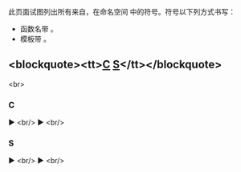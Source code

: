 {{title|std::literals 符号索引 {{mark since c++14}}}}
{{cpp/symbol index/literals/navbar}}

此页面试图列出所有来自{{lt|cpp/standard library|标准库}}，在命名空间 {{c|std::literals}} 中的符号。符号以下列方式书写：
* 函数名带 {{tt|()}}。
* 模板带 {{tt|&lt;&gt;}}。

==&lt;blockquote&gt;&lt;tt&gt;[[#C|C]] [[#S|S]]&lt;/tt&gt;&lt;/blockquote&gt;== 
&lt;br&gt;

===C===
▶ {{rlpt|chrono_literals}} {{mark since c++14}} &lt;br/&gt;
▶ {{rlpt|complex_literals}} {{mark since c++14}} &lt;br/&gt;

===S===
▶ {{rlpt|string_literals}} {{mark since c++14}} &lt;br/&gt;
▶ {{rlpt|string_view_literals}} {{mark since c++17}} &lt;br/&gt;

{{langlinks|de|en|es|ja|ru}}